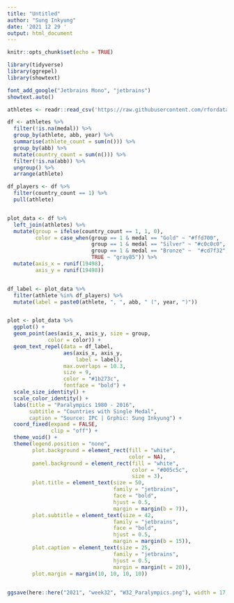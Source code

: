 ```yaml
---
title: "Untitled"
author: "Sung Inkyung"
date: '2021 12 29 '
output: html_document
---
```


```r
knitr::opts_chunk$set(echo = TRUE)
```

```r
library(tidyverse)
library(ggrepel)
library(showtext)

font_add_google("Jetbrains Mono", "jetbrains")
showtext.auto()
```


```r
athletes <- readr::read_csv('https://raw.githubusercontent.com/rfordatascience/tidytuesday/master/data/2021/2021-08-03/athletes.csv')
```


```r
df <- athletes %>% 
  filter(!is.na(medal)) %>% 
  group_by(athlete, abb, year) %>% 
  summarise(athlete_count = sum(n())) %>% 
  group_by(abb) %>% 
  mutate(country_count = sum(n())) %>% 
  filter(!is.na(abb)) %>% 
  ungroup() %>% 
  arrange(athlete)

df_players <- df %>% 
  filter(country_count == 1) %>% 
  pull(athlete)


plot_data <- df %>% 
  left_join(athletes) %>% 
  mutate(group = ifelse(country_count == 1, 1, 0),
         color = case_when(group == 1 & medal == "Gold" ~ "#ffd700",
                           group == 1 & medal == "Silver" ~ "#c0c0c0",
                           group == 1 & medal == "Bronze" ~  "#cd7f32",
                           TRUE ~ "gray85")) %>% 
  mutate(axis_x = runif(19498),
         axis_y = runif(19498)) 


df_label <- plot_data %>% 
  filter(athlete %in% df_players) %>% 
  mutate(label = paste0(athlete, ", ", abb, " (", year, ")"))


plot <- plot_data %>% 
  ggplot() +
  geom_point(aes(axis_x, axis_y, size = group,
             color = color)) +
  geom_text_repel(data = df_label,
                  aes(axis_x, axis_y, 
                      label = label),
                  max.overlaps = 10.3,
                  size = 9,
                  color = "#1b273c",
                  fontface = "bold") +
  scale_size_identity() +
  scale_color_identity() +
  labs(title = "Paralympics 1980 - 2016",
       subtitle = "Countries with Single Medal",
       caption = "Source: IPC | Grphic: Sung Inkyung") +
  coord_fixed(expand = FALSE,
              clip = "off") +
  theme_void() + 
  theme(legend.position = "none",
        plot.background = element_rect(fill = "white",
                                       color = NA),
        panel.background = element_rect(fill = "white",
                                        color = "#005c5c",
                                        size = 3),
        plot.title = element_text(size = 50, 
                                  family = "jetbrains",
                                  face = "bold",
                                  hjust = 0.5,
                                  margin = margin(b = 7)),
        plot.subtitle = element_text(size = 42, 
                                  family = "jetbrains",
                                  face = "bold",
                                  hjust = 0.5,
                                  margin = margin(b = 15)),
        plot.caption = element_text(size = 25, 
                                  family = "jetbrains",
                                  hjust = 0.5,
                                  margin = margin(t = 20)),
        plot.margin = margin(10, 10, 10, 10))
       

ggsave(here::here("2021", "week32", "W32_Paralympics.png"), width = 17, height = 17, units = "cm")
  
```

